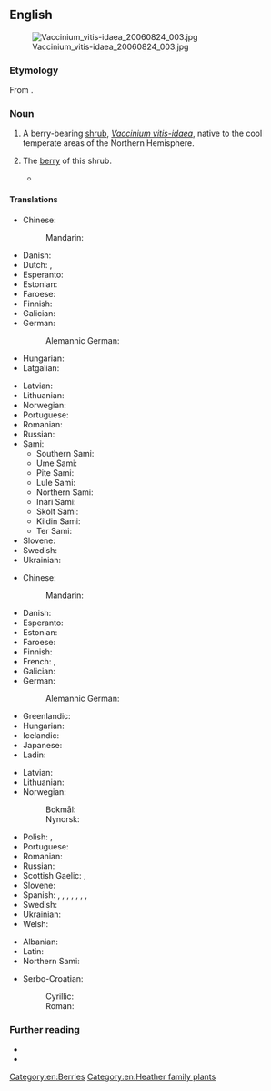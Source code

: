 ==English==
[[File:Vaccinium_vitis-idaea_20060824_003.jpg|thumb|right]]

===Etymology===
From {{af|en|lingon|lang1=sv|t1=cowberry, lingonberry|berry}}.

===Noun===
{{en-noun|lingonberries}}

# A berry-bearing [[shrub]], ''[[Vaccinium vitis-idaea]]'', native to the cool temperate areas of the Northern Hemisphere.
#: {{syn|en|lowbush cranberry|mountain bilberry|cowberry|foxberry|partridgeberry|red whortleberry|csejka berry}}
# The [[berry]] of this shrub.
#: {{syn|en|cowberry|foxberry|partridgeberry}}
#: {{cot|en|blueberry|cranberry}}
#* {{quote-av|en|medium=motion picture|title=The Big Lebowski|year=1998|role=Nihilist|actor=Peter Stormare|passage=Ze '''lingonberry''' pancake!}}

====Translations====
{{trans-top|shrub}}
* Chinese:
*: Mandarin: {{t+|cmn|越橘|tr=yuèjú}}
* Danish: {{t|da|tyttebær|c}}
* Dutch: {{t|nl|rode bosbes|f}}, {{t+|nl|vossenbes|f}}
* Esperanto: {{t-needed|eo}}
* Estonian: {{t-needed|et}}
* Faroese: {{t|fo|vínbláber|n}}
* Finnish: {{t+|fi|puolukka}}
* Galician: {{t+|gl|arandeira vermella|f}}
* German: {{t+|de|Preiselbeere|f}}
*: Alemannic German: {{t|gsw|Grübli}}
* Hungarian: {{t|hu|vörös áfonya}}
* Latgalian: {{t|ltg|bryukline|f}}
{{trans-mid}}
* Latvian: {{t+|lv|brūklene|f}}
* Lithuanian: {{t-needed|lt}}
* Norwegian: {{t|no|tyttebærlyng|m}}
* Portuguese: {{t|pt|arando-vermelho|m}}
* Romanian: {{t+|ro|merișor|m}}
* Russian: {{t+|ru|брусни́ка|f}}
* Sami:
** Southern Sami: {{t|sma|joknge}}
** Ume Sami: {{t|sju|jågˈŋa}}
** Pite Sami: {{t|sje|jågŋå}}
** Lule Sami: {{t|smj|jågŋå}}
** Northern Sami: {{t|se|jokŋa}}
** Inari Sami: {{t|smn|juŋŋâ}}
** Skolt Sami: {{t|sms|joŋŋ}}
** Kildin Sami: {{t|sjd|ёӈӈ}}
** Ter Sami: {{t|sjt|joŋŋ}}
* Slovene: {{t+|sl|brusnica|f}}
* Swedish: {{t+|sv|lingon|n}}
* Ukrainian: {{t+|uk|брусни́ця|f}}
{{trans-bottom}}

{{trans-top|berry}}
* Chinese:
*: Mandarin: {{t+|cmn|越橘|tr=yuèjú}}
* Danish: {{t|da|tyttebær|n}}
* Esperanto: {{t|eo|ruĝa vakcinio}}
* Estonian: {{t-needed|et}}
* Faroese: {{t|fo|vínbláber|n}}
* Finnish: {{t+|fi|puolukka}}
* French: {{t+|fr|airelle rouge|m}}, {{t|fr|airelle vigne d'Ida|f}}
* Galician: {{t+|gl|arando vermello|m}}
* German: {{t+|de|Preiselbeere|f}}
*: Alemannic German: {{t|gsw|Grübli|n}}
* Greenlandic: {{t|kl|kimmernaq}}
* Hungarian: {{t|hu|vörös áfonya}}
* Icelandic: {{t|is|týtuber|n}}
* Japanese: {{t|ja|苔桃|tr=[[コケモモ]], kokemomo}}
* Ladin: {{t|lld|granëta|f}}
{{trans-mid}}
* Latvian: {{t-needed|lv}}
* Lithuanian: {{t|lt|bruknė|f}}
* Norwegian:
*: Bokmål: {{t+|no|tyttebær|n}}
*: Nynorsk: {{t+|nn|tytebær|n}}
* Polish: {{t+|pl|borówka brusznica|f}}, {{t|pl|borówka czerwona|f}}
* Portuguese: {{t|pt|arando-vermelho|m}}
* Romanian: {{t+|ro|merișor|n}}
* Russian: {{t+|ru|брусни́ка|f}}
* Scottish Gaelic: {{t|gd|dearc-fhraoich|f}}, {{t|gd|dearcag-fhraoich|f}}
* Slovene: {{t+|sl|brusnica|f}}
* Spanish: {{t|es|lingonberry|f}}, {{t|es|cowberry|f}}, {{t|es|lingonberi|f}}, {{t|es|cauberi|f}}, {{t|es|arándano silvestre|m}}, {{t|es|arándano ártico|m}}, {{t|es|foxberry|f}}, {{t|es|foxberi|f}}
* Swedish: {{t+|sv|lingon|n}}
* Ukrainian: {{t+|uk|брусни́ця|f}}
* Welsh: {{t|cy|llusaeronen y mynydd|f}}
{{trans-bottom}}

{{checktrans-top}}
* Albanian: {{t+check|sq|belush|m}}
* Latin: {{t-check|la|vaccinium|n}}
* Northern Sami: {{t-check|se|jokŋa}}
{{trans-mid}}
* Serbo-Croatian:
*: Cyrillic: {{t-check|sh|бру̀сница|f}}
*: Roman: {{t+check|sh|brùsnica|f}}
{{trans-bottom}}

===Further reading===
* {{pedia|vaccinium vitis-idaea}}
* {{specieslite|Vaccinium vitis-idaea}}

[[Category:en:Berries]]
[[Category:en:Heather family plants]]